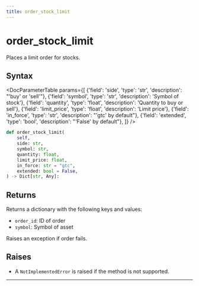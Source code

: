 ```yaml
---
title: order_stock_limit
---
```


# order_stock_limit

Places a limit order for stocks.

## Syntax

<DocParameterTable params={[
    {'field': 'side', 'type': 'str', 'description': "'buy' or 'sell'"},
    {'field': 'symbol', 'type': 'str', 'description': 'Symbol of stock'},
    {'field': 'quantity', 'type': 'float', 'description': 'Quantity to buy or sell'},
    {'field': 'limit_price', 'type': 'float', 'description': 'Limit price'},
    {'field': 'in_force', 'type': 'str', 'description': "'gtc' by default"},
    {'field': 'extended', 'type': 'bool', 'description': "'False' by default"},
]} />

```python
def order_stock_limit(
    self,
    side: str,
    symbol: str,
    quantity: float,
    limit_price: float,
    in_force: str = "gtc",
    extended: bool = False,
) -> Dict[str, Any]:
```

## Returns

Returns a dictionary with the following keys and values:
- `order_id`: ID of order
- `symbol`: Symbol of asset

Raises an exception if order fails.

## Raises
- A `NotImplementedError` is raised if the method is not supported.
---
